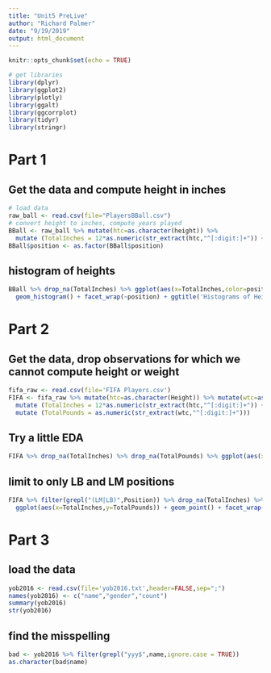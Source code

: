 ```yaml
---
title: "Unit5 PreLive"
author: "Richard Palmer"
date: "9/19/2019"
output: html_document
---
```


```r
knitr::opts_chunk$set(echo = TRUE)

# get libraries
library(dplyr)
library(ggplot2)
library(plotly)
library(ggalt)
library(ggcorrplot)
library(tidyr)
library(stringr)
```

# Part 1

## Get the data and compute height in inches
```r
# load data
raw_ball <- read.csv(file="PlayersBBall.csv")
# convert height to inches, compute years played
BBall <- raw_ball %>% mutate(htc=as.character(height)) %>%
  mutate (TotalInches = 12*as.numeric(str_extract(htc,"^[:digit:]+")) + as.numeric(str_extract(htc,"[:digit:]+$")) )
BBall$position <- as.factor(BBall$position)
```

## histogram of heights
```r
BBall %>% drop_na(TotalInches) %>% ggplot(aes(x=TotalInches,color=position)) + 
  geom_histogram() + facet_wrap(~position) + ggtitle('Histograms of Height in inches, by position')
```

# Part 2

## Get the data, drop observations for which we cannot compute height or weight
```r
fifa_raw <- read.csv(file='FIFA Players.csv')
FIFA <- fifa_raw %>% mutate(htc=as.character(Height)) %>% mutate(wtc=as.character(Weight)) %>%
  mutate (TotalInches = 12*as.numeric(str_extract(htc,"^[:digit:]+")) + as.numeric(str_extract(htc,"[:digit:]+$")) ) %>%
  mutate (TotalPounds = as.numeric(str_extract(wtc,"^[:digit:]+"))) 
```

## Try a little EDA
```r
FIFA %>% drop_na(TotalInches) %>% drop_na(TotalPounds) %>% ggplot(aes(x=TotalInches,y=TotalPounds)) + geom_point() + facet_wrap(~Position)
```

## limit to only LB and LM positions
```r
FIFA %>% filter(grepl("(LM|LB)",Position)) %>% drop_na(TotalInches) %>% drop_na(TotalPounds) %>%
  ggplot(aes(x=TotalInches,y=TotalPounds)) + geom_point() + facet_wrap(~Position)
```

# Part 3

## load the data
```r
yob2016 <- read.csv(file='yob2016.txt',header=FALSE,sep=";")
names(yob2016) <- c("name","gender","count")
summary(yob2016)
str(yob2016)
```

## find the misspelling
```r
bad <- yob2016 %>% filter(grepl("yyy$",name,ignore.case = TRUE))
as.character(bad$name)
```
